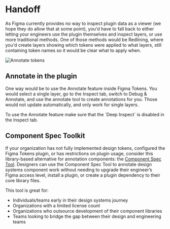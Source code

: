 # Handoff

As Figma currently provides no way to inspect plugin data as a viewer (we hope they do allow that at some point), you'd have to fall back to either letting your engineers use the plugin themselves and inspect layers, or use more traditional methods. One of those methods would be Redlining, where you'd create layers showing which tokens were applied to what layers, still containing token names so it would be clear what to apply when.

<img src="/annotate-1.gif" alt="Annotate tokens" />

## Annotate in the plugin
One way would be to use the Annotate feature inside Figma Tokens. You would select a single layer, go to the Inspect tab, switch to Debug & Annotate, and use the annotate tool to create annotations for you. Those would not update automatically, and only work for single layers.


<Callout emoji="💡">
  To use the Annotate feature make sure that the `Deep Inspect` is disabled in the Inspect tab.
</Callout>

## Component Spec Toolkit
If your organization has not fully implemented design tokens, configured the Figma Tokens plugin, or has restrictions on plugin usage, consider this library-based alternative for annotation components: the [Component Spec Tool](https://bit.ly/3HYxszW). Designers can use the Component Spec Tool to annotate design systems component work without needing to upgrade their engineer’s Figma access level, install a plugin, or create a plugin dependency to their core library files. 

This tool is great for:
- Individuals/teams early in their design systems journey
- Organizations with a limited license count
- Organizations who outsource development of their component libraries
- Teams looking to bridge the gap between their design and engineering teams
